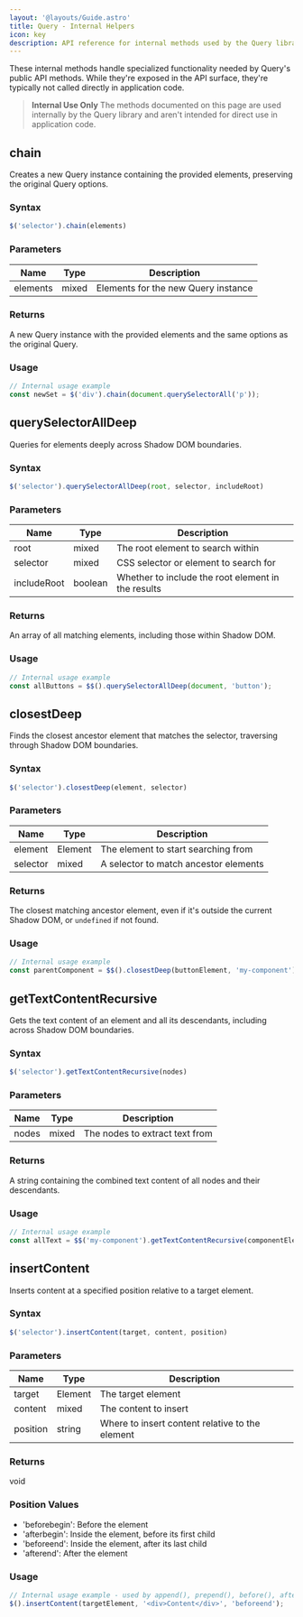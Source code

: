 ```yaml
---
layout: '@layouts/Guide.astro'
title: Query - Internal Helpers
icon: key
description: API reference for internal methods used by the Query library
---
```




These internal methods handle specialized functionality needed by Query's public API methods. While they're exposed in the API surface, they're typically not called directly in application code.

> **Internal Use Only**  The methods documented on this page are used internally by the Query library and aren't intended for direct use in application code.

## chain

Creates a new Query instance containing the provided elements, preserving the original Query options.

### Syntax
```javascript
$('selector').chain(elements)
```

### Parameters
| Name     | Type    | Description                      |
|----------|---------|----------------------------------|
| elements | mixed   | Elements for the new Query instance |

### Returns
A new Query instance with the provided elements and the same options as the original Query.

### Usage
```javascript
// Internal usage example
const newSet = $('div').chain(document.querySelectorAll('p'));
```

## querySelectorAllDeep

Queries for elements deeply across Shadow DOM boundaries.

### Syntax
```javascript
$('selector').querySelectorAllDeep(root, selector, includeRoot)
```

### Parameters
| Name        | Type    | Description                      |
|-------------|---------|----------------------------------|
| root        | mixed   | The root element to search within |
| selector    | mixed   | CSS selector or element to search for |
| includeRoot | boolean | Whether to include the root element in the results |

### Returns
An array of all matching elements, including those within Shadow DOM.

### Usage
```javascript
// Internal usage example
const allButtons = $$().querySelectorAllDeep(document, 'button');
```

## closestDeep

Finds the closest ancestor element that matches the selector, traversing through Shadow DOM boundaries.

### Syntax
```javascript
$('selector').closestDeep(element, selector)
```

### Parameters
| Name     | Type    | Description                       |
|----------|---------|-----------------------------------|
| element  | Element | The element to start searching from |
| selector | mixed   | A selector to match ancestor elements |

### Returns
The closest matching ancestor element, even if it's outside the current Shadow DOM, or `undefined` if not found.

### Usage
```javascript
// Internal usage example
const parentComponent = $$().closestDeep(buttonElement, 'my-component');
```

## getTextContentRecursive

Gets the text content of an element and all its descendants, including across Shadow DOM boundaries.

### Syntax
```javascript
$('selector').getTextContentRecursive(nodes)
```

### Parameters
| Name  | Type  | Description                  |
|-------|-------|------------------------------|
| nodes | mixed | The nodes to extract text from |

### Returns
A string containing the combined text content of all nodes and their descendants.

### Usage
```javascript
// Internal usage example
const allText = $$('my-component').getTextContentRecursive(componentElement.childNodes);
```

## insertContent

Inserts content at a specified position relative to a target element.

### Syntax
```javascript
$('selector').insertContent(target, content, position)
```

### Parameters
| Name     | Type    | Description                      |
|----------|---------|----------------------------------|
| target   | Element | The target element               |
| content  | mixed   | The content to insert            |
| position | string  | Where to insert content relative to the element |

### Returns
void

### Position Values
- 'beforebegin': Before the element
- 'afterbegin': Inside the element, before its first child
- 'beforeend': Inside the element, after its last child
- 'afterend': After the element

### Usage
```javascript
// Internal usage example - used by append(), prepend(), before(), after()
$().insertContent(targetElement, '<div>Content</div>', 'beforeend');
```
